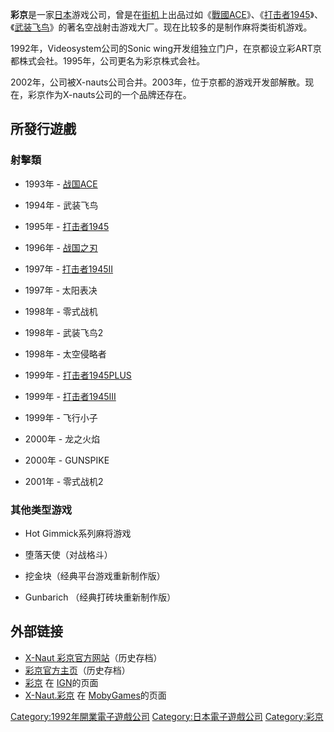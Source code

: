 '''彩京'''是一家[[日本|日本]]游戏公司，曾是在[[街机|街机]]上出品过如《[[戰國ACE|戰國ACE]]》、《[[打击者1945|打击者1945]]》、《[[武装飞鸟|武装飞鸟]]》的著名空战射击游戏大厂。现在比较多的是制作麻将类街机游戏。

1992年，Videosystem公司的Sonic wing开发组独立门户，在京都设立彩ART京都株式会社。1995年，公司更名为彩京株式会社。

2002年，公司被X-nauts公司合并。2003年，位于京都的游戏开发部解散。现在，彩京作为X-nauts公司的一个品牌还存在。

==所發行遊戲==

===射擊類===
*1993年 - [[战国ACE|战国ACE]]

*1994年 - 武装飞鸟

*1995年 - [[打击者1945|打击者1945]]

*1996年 - [[战国之刃|战国之刃]] 

*1997年 - [[打击者1945II|打击者1945II]] 

*1997年 - 太阳表决

*1998年 - 零式战机

*1998年 - 武装飞鸟2 

*1998年 - 太空侵略者 

*1999年 - [[打击者1945PLUS|打击者1945PLUS]] 

*1999年 - [[打击者1945III|打击者1945III]] 

*1999年 - 飞行小子

*2000年 - 龙之火焰 

*2000年 - GUNSPIKE 

*2001年 - 零式战机2

===其他类型游戏===
*Hot Gimmick系列麻将游戏 

*堕落天使（对战格斗）

*挖金块（经典平台游戏重新制作版）

*Gunbarich （经典打砖块重新制作版）

== 外部链接 ==
*[https://web.archive.org/web/20090303132641/http://www.x-nauts.com/psikyo/index.html X-Naut 彩京官方网站]（历史存档）
*[https://web.archive.org/web/20020607190913/http://www.psikyo.co.jp/company/index.html 彩京官方主页]（历史存档）
* [https://web.archive.org/web/20120314083616/http://uk.games.ign.com/objects/025/025469.html 彩京] 在 [[IGN|IGN]]的页面
* [http://www.mobygames.com/company/x-nautpsikyo X-Naut.彩京] {{Wayback|url=http://www.mobygames.com/company/x-nautpsikyo |date=20140401080826 }} 在 [[MobyGames|MobyGames]]的页面

{{japan-company-stub}}
{{CVG-stub}}

{{DEFAULTSORT:Psikyo}}
[[Category:1992年開業電子遊戲公司|Category:1992年開業電子遊戲公司]]
[[Category:日本電子遊戲公司|Category:日本電子遊戲公司]]
[[Category:彩京|Category:彩京]]